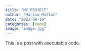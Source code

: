 ```yaml
---
title: "MY PROJECT"
author: "Harlow Malloc"
date: "2023-09-19"
categories: [code]
image: "image.jpg"
---
```


This is a post with executable code.
